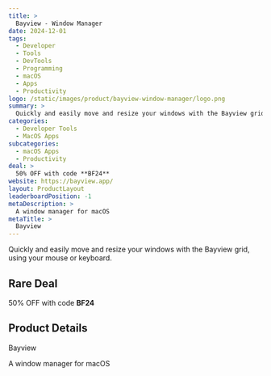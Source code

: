 ```yaml
---
title: >
  Bayview - Window Manager
date: 2024-12-01
tags:
  - Developer
  - Tools
  - DevTools
  - Programming
  - macOS
  - Apps
  - Productivity
logo: /static/images/product/bayview-window-manager/logo.png
summary: >
  Quickly and easily move and resize your windows with the Bayview grid, using your mouse or keyboard.
categories:
  - Developer Tools
  - MacOS Apps
subcategories:
  - macOS Apps
  - Productivity
deal: >
  50% OFF with code **BF24**
website: https://bayview.app/
layout: ProductLayout
leaderboardPosition: -1
metaDescription: >
  A window manager for macOS
metaTitle: >
  Bayview
---
```

Quickly and easily move and resize your windows with the Bayview grid, using your mouse or keyboard.

## Rare Deal

50% OFF with code **BF24**

## Product Details

Bayview

A window manager for macOS

